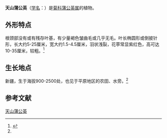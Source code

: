 {{Speciesbox
| name = 天山蒲公英
| status = 
| status_system = 
| image =
| genus = Taraxacum
| species = tianschanicum
| authority = Pavl.
}}

'''天山蒲公英'''（[[学名|学名]]：{{lang|la|''Taraxacum tianschanicum''}}）是[[菊科|菊科]][[蒲公英属|蒲公英属]]的植物。

== 外形特点 ==
根颈部没有或有残存叶基，有少量褐色皱曲毛或几乎无毛。叶长椭圆形或倒披针形，长大约5-25厘米，宽大约1.5-4.5厘米，羽状浅裂，花葶常显紫红色，高可达10-35厘米，较粗。<ref name=":0">{{Cite web|title=天山蒲公英 Taraxacum tianschanicum Pavl.|url=http://db.kib.ac.cn/CNFlora/SearchResult.aspx?id=41676|accessdate=2021-04-12|work=db.kib.ac.cn|archive-date=2021-04-12|archive-url=https://web.archive.org/web/20210412115452/http://db.kib.ac.cn/CNFlora/SearchResult.aspx?id=41676|dead-url=no}}</ref>

== 生长地点 ==
新疆，生于海拔900-2500处，也见于平原地区的农田、水旁。<ref name=":0" />

== 参考文献 ==
<references />
[[Category:蒲公英属|天山蒲公英]]


{{植物小作品}}